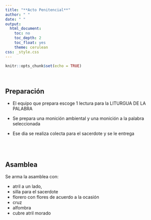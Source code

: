 ```yaml
---
title: "**Acto Penitencial**"
author: " "
date: " "
output:
  html_document:
    toc: no
    toc_depth: 2
    toc_float: yes
    theme: cerulean
css: _style.css
---
```


```r
knitr::opts_chunk$set(echo = TRUE)
```

<br/>

## **Preparación**

* El equipo que prepara escoge 1 lectura para la LITURGUA DE LA PALABRA

* Se prepara una monición ambiental y una monición a la palabra seleccionada

* Ese dia se realiza colecta para el sacerdote y se le entrega 


<br/><br/> 

## **Asamblea**

Se arma la asamblea con:  

* atril a un lado, 
* silla para el sacerdote
* florero con flores de acuerdo a la ocasión
* cruz
* alfombra
* cubre atril morado

<br/><br/>




